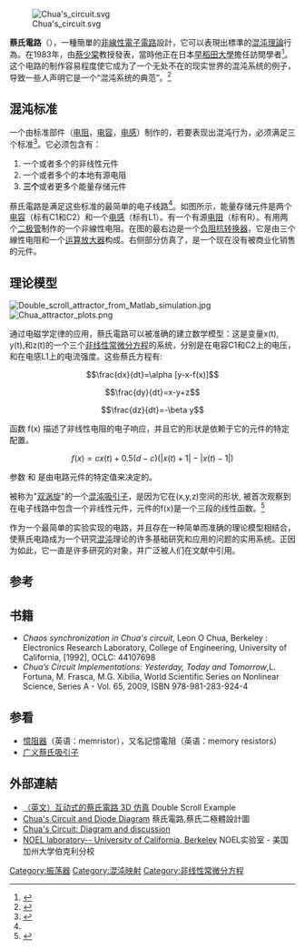 {{noteTA
|G1=EL
|G2=IT
}}
{{multiple image
| align = right
| direction = horizontal
| header   =
| width = 197
| image1   = Chua's circuit with Chua diode.svg
| width1   = 200
| image2   = Chua diode characteristic curve.svg
| width2   = 125
| footer   = (左圖)蔡氏電路。元件''N''<sub>R</sub>爲[[非綫性|非綫性]][[負阻特性|負阻特性]]稱爲{{le|蔡氏二極體|Chua's diode}}。它通常是由具有[[正回饋|正回饋]]的放大器電路構成。(右圖)蔡氏二極體的電流-電壓特性。}}
[[Image:Chua's_circuit.svg|thumb]]

'''蔡氏電路'''（{{lang-en|Chua's circuit}}），一種簡單的[[非線性|非線性]][[電子電路|電子電路]]設計，它可以表現出標準的[[混沌理論|混沌理論]]行為。在1983年，由[[蔡少棠|蔡少棠]]教授發表，當時他正在日本[[早稻田大學|早稻田大學]]擔任訪問學者<ref>{{cite journal | last = Matsumoto | first = Takashi | title = A Chaotic Attractor from Chua's Circuit | journal = IEEE Transactions on Circuits and Systems | volume = CAS-31 | issue = 12 | pages = 1055–1058 | publisher = [[IEEE|IEEE]] | date = December 1984 | url = http://www.eecs.berkeley.edu/~chua/papers/Matsumoto84.pdf | accessdate = 2008-05-01 | archive-date = 2008-05-30 | archive-url = https://web.archive.org/web/20080530001917/http://www.eecs.berkeley.edu/~chua/papers/Matsumoto84.pdf | dead-url = no }}</ref>。这个电路的制作容易程度使它成为了一个无处不在的现实世界的混沌系统的例子，导致一些人声明它是一个“混沌系统的典范”。<ref>{{cite book | last = Madan | first = Rabinder N. | title = Chua's circuit: a paradigm for chaos | publisher = World Scientific Publishing Company | year = 1993 | location = River Edge, N.J. | isbn = 981-02-1366-2}}</ref>

==混沌标准==

一个由标准部件（[[電阻器|电阻]]，[[电容器|电容]]，[[电感元件|电感]]）制作的{{le|自激电路|Autonomous circuit}}，若要表现出混沌行为，必须满足三个标准<ref name="Kennedy1">{{cite journal |last= Kennedy |first= Michael Peter |title= Three steps to chaos – Part 1: Evolution |journal= IEEE Transactions on Circuits and Systems |volume= 40 |issue= 10 |pages= 640 |publisher= Institute of Electrical and Electronic Engineers |date= October 1993 |url= https://eecs.berkeley.edu/~chua/papers/Kennedy93.pdf |issn=  |doi= 10.1109/81.246140 |access-date= 2020-12-01 |archive-date= 2015-09-23 |archive-url= https://web.archive.org/web/20150923234358/http://www.eecs.berkeley.edu/~chua/papers/Kennedy93.pdf |dead-url= no }}</ref>。它必须包含有：
# 一个或者多个的非线性元件
# 一个或者多个的本地有源电阻
# '''三个'''或者更多个能量存储元件

蔡氏電路是满足这些标准的最简单的电子线路<ref name="Kennedy1"/>。如图所示，能量存储元件是两个[[电容器|电容]]（标有C1和C2）和一个[[电感元件|电感]]（标有L1）。有一个有源[[電阻器|电阻]]（标有R）。有用两个[[二极管|二极管]]制作的一个非線性电阻。在图的最右边是一个[[负阻抗转换器|负阻抗转换器]]，它是由三个線性电阻和一个[[运算放大器|运算放大器]]构成。右侧部分仿真了{{le|蔡氏二極體|Chua's diode}}，是一个现在没有被商业化销售的元件。

==理论模型==
[[File:Double_scroll_attractor_from_Matlab_simulation.jpg|thumb]]
[[File:Chua_attractor_plots.png|thumb]]

通过电磁学定律的应用，蔡氏電路可以被准确的建立数学模型：这是变量x(t), y(t),和z(t)的一个三个[[非线性|非线性]][[常微分方程|常微分方程]]的系统，分别是在电容C1和C2上的电压，和在电感L1上的电流强度。这些蔡氏方程有:

:<math>\frac{dx}{dt}=\alpha [y-x-f(x)]</math>

:<math>\frac{dy}{dt}=x-y+z</math>

:<math>\frac{dz}{dt}=-\beta y</math>

函数 f(x) 描述了非线性电阻的电子响应，并且它的形状是依赖于它的元件的特定配置。

:<math>f(x)=cx(t)+0.5(d-c)(|x(t)+1|-|x(t)-1|)</math>

参数 {{lang|en|α}} 和 {{lang|en|β}} 是由电路元件的特定值来决定的。

被称为"[[多卷波混沌吸引子|双涡旋]]"的一个[[混沌吸引子|混沌吸引子]]，是因为它在(x,y,z)空间的形状, 被首次观察到在电子线路中包含一个非线性元件，元件的f(x)是一个三段的线性函数。<ref>{{cite journal | last = Chua | first = Leon O. | authorlink = Leon O. Chua | coauthors = Matsumoto, T., and Komuro, M. | title = The Double Scroll | journal = IEEE Transactions on Circuits and Systems | volume = CAS-32 | issue = 8 | pages = 798–818 | publisher = [[IEEE|IEEE]] | date = August 1985 | url = http://ieeexplore.ieee.org/iel5/31/23571/01085791.pdf | accessdate = 2008-05-01}}</ref>

作为一个最简单的实验实现的电路，并且存在一种简单而准确的理论模型相结合，使蔡氏电路成为一个研究[[混沌|混沌]]理论的许多基础研究和应用的问题的实用系统。正因为如此，它一直是许多研究的对象，并广泛被人们在文献中引用。

==参考==
{{reflist}}

==书籍==
{{refbegin}}
*''Chaos synchronization in Chua's circuit'', Leon O Chua, Berkeley : Electronics Research Laboratory, College of Engineering, University of California, [1992], OCLC: 44107698
*'' Chua’s Circuit Implementations: Yesterday, Today and Tomorrow'',L. Fortuna, M. Frasca, M.G. Xibilia, World Scientific Series on Nonlinear Science, Series A - Vol. 65, 2009, ISBN 978-981-283-924-4
{{refend}}

== 参看 ==
{{Wikibooks|Maple/混沌#蔡氏电路|蔡氏电路 吸引子}}
* [[憶阻器|憶阻器]]（英语：memristor），又名記憶電阻（英语：memory resistors）
*[[多卷波混沌吸引子#超混沌蔡氏吸引子|广义蔡氏吸引子]]

==外部連結==
*[http://www.chuacircuits.com/sim.php  （英文）互动式的蔡氏電路 3D 仿真]{{Wayback|url=http://www.chuacircuits.com/sim.php |date=20130321045349 }} Double Scroll Example
*[http://www.chuacircuits.com/howtobuild1.php Chua's Circuit and Diode Diagram]{{Wayback|url=http://www.chuacircuits.com/howtobuild1.php |date=20120317072632 }} 蔡氏電路,蔡氏二極體設計圖
*[http://www.cmp.caltech.edu/~mcc/chaos_new/Chua.html Chua's Circuit: Diagram and discussion]{{Wayback|url=http://www.cmp.caltech.edu/~mcc/chaos_new/Chua.html |date=20120126101049 }}
*[http://nonlinear.eecs.berkeley.edu  NOEL laboratory-- University of California, Berkeley]{{Wayback|url=http://nonlinear.eecs.berkeley.edu/ |date=20200220210240 }} NOEL实验室 - 美国加州大学伯克利分校

{{吸引子}}
{{混沌理论}}

{{DEFAULTSORT:Chua's Circuit}}
[[Category:振荡器|Category:振荡器]]
[[Category:混沌映射|Category:混沌映射]]
[[Category:非线性常微分方程|Category:非线性常微分方程]]